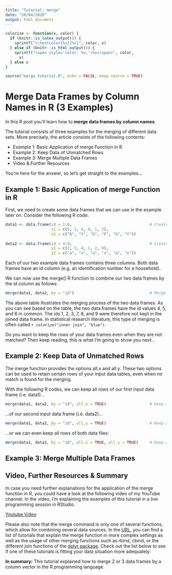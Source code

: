 ```yaml
---
title: "Tutorial: merge"
date: "10/04/2020"
output: html_document
---
```


```r
colorize <- function(x, color) {
  if (knitr::is_latex_output()) {
    sprintf("\\textcolor{%s}{%s}", color, x)
  } else if (knitr::is_html_output()) {
    sprintf("<span style='color: %s;'>%s</span>", color, 
      x)
  } else x
}
```

```r
source("merge_tutorial.R", echo = FALSE, keep.source = TRUE)
```

# Merge Data Frames by Column Names in R (3 Examples)

In this R post you’ll learn how to **merge data frames by column names**. 

The tutorial consists of three examples for the merging of different data sets. More precisely, the article consists of the following contents:

* Example 1: Basic Application of merge Function in R
* Example 2: Keep Data of Unmatched Rows
* Example 3: Merge Multiple Data Frames
* Video & Further Resources

You’re here for the answer, so let’s get straight to the examples…

## Example 1: Basic Application of merge Function in R

First, we need to create some data frames that we can use in the example later on. Consider the following R code:

```r
data1 <- data.frame(id = 1:6,                                  # Create first example data frame
                    x1 = c(5, 1, 4, 9, 1, 2),
                    x2 = c("A", "Y", "G", "F", "G", "Y"))
 
data2 <- data.frame(id = 4:9,                                  # Create second example data frame
                    y1 = c(3, 3, 4, 1, 2, 9),
                    y2 = c("a", "x", "a", "x", "a", "x"))
```

Each of our two example data frames contains three columns. Both data frames have an id column (e.g. an identification number for a household).

We can now use the merge() R function to combine our two data frames by the id column as follows:

```r
merge(data1, data2, by = "id")                                 # Merge data frames by columns names
```

The above table illustrates the merging process of the two data frames. As you can see based on the table, the two data frames have the id values 4, 5, and 6 in common. The ids 1, 2, 3, 7, 8, and 9 were therefore not kept in the joined data frame. In statistical research literature, this type of merging is often called `r colorize("inner join", "blue")`.

Do you want to keep the rows of your data frames even when they are not matched? Then keep reading, this is what I’m going to show you next…


## Example 2: Keep Data of Unmatched Rows

The merge function provides the options all.x and all.y. These two options can be used to retain certain rows of your input data tables, even when no match is found for the merging.

With the following R codes, we can keep all rows of our first input data frame (i.e. data1)…

```r
merge(data1, data2, by = "id", all.x = TRUE)                   # Keep all rows of x-data
```

…of our second input data frame (i.e. data2)…

```r
merge(data1, data2, by = "id", all.y = TRUE)                   # Keep all rows of y-data
```

…or we can even keep all rows of both data files:

```r
merge(data1, data2, by = "id", all.x = TRUE, all.y = TRUE)     # Keep all rows of both data frames
```

## Example 3: Merge Multiple Data Frames





## Video, Further Resources & Summary

In case you need further explanations for the application of the merge function in R, you could have a look at the following video of my YouTube channel. In the video, I’m explaining the examples of this tutorial in a live programming session in RStudio.

[Youtube Video](https://youtu.be/rlvWJdjYo1g)

Please also note that the merge command is only one of several functions, which allow for combining several data sources. In the [URL](https://statisticsglobe.com/r-merging-data-frames-by-column-names-merge-function), you can find a list of tutorials that explain the merge function in more complex settings as well as the usage of other merging functions such as rbind, cbind, or the different join functions of the [dplyr package](https://datacarpentry.org/R-genomics/04-dplyr.html). Check out the list below to see if one of these tutorials is fitting your data situation more adequately:

**In summary:** This tutorial explained how to merge 2 or 3 data frames by a column vector in the R programming language. 
